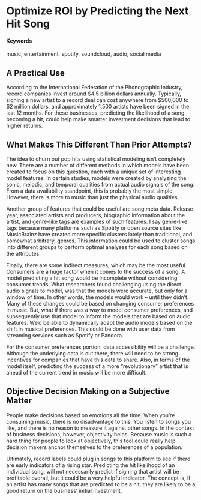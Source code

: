 # Optimize ROI by Predicting the Next Hit Song {#predict-next-hit-song}

#### Keywords

music, entertainment, spotify, soundcloud, audio, social media

## A Practical Use

According to the International Federation of the Phonographic Industry, record companies invest around $4.5 billion dollars annually. Typically, signing a new artist to a record deal can cost anywhere from $500,000 to $2 million dollars, and approximately 1,500 artists have been signed in the last 12 months. For these businesses, predicting the likelihood of a song becoming a hit, could help make smarter investment decisions that lead to higher returns.

## What Makes This Different Than Prior Attempts?

The idea to churn out pop hits using statistical modeling isn't completely new. There are a number of different methods in which models have been created to focus on this question, each with a unique set of interesting model features. In certain studies, models were created by analyzing the sonic, melodic, and temporal qualities from actual audio signals of the song. From a data availability standpoint, this is probably the most simple. However, there is more to music than just the physical audio qualities.

Another group of features that could be useful are song meta data. Release year, associated artists and producers, biographic information about the artist, and genre-like tags are examples of such features. I say genre-like tags because many platforms such as Spotify or open source sites like MusicBrainz have created more specific clusters lately than traditional, and somewhat arbitrary, genres. This information could be used to cluster songs into different groups to perform optimal analyses for each song based on the attributes.

Finally, there are some indirect measures, which may be the most useful. Consumers are a huge factor when it comes to the success of a song. A model predicting a hit song would be incomplete without considering consumer trends. What researchers found challenging using the direct audio signals to model, was that the models were accurate, but only for a window of time. In other words, the models would work -- until they didn't. Many of these changes could be based on changing consumer preferences in music. But, what if there was a way to model consumer preferences, and subsequently use that model to inform the models that are based on audio features. We'd be able to dynamically adapt the audio models based on the shift in musical preferences. This could be done with user data from streaming services such as Spotify or Pandora.

For the consumer preferences portion, data accessibility will be a challenge. Although the underlying data is out there, there will need to be strong incentives for companies that have this data to share. Also, in terms of the model itself, predicting the success of a more "revolutionary" artist that is ahead of the current trend in music will be more difficult.

## Objective Decision Making on a Subjective Matter

People make decisions based on emotions all the time. When you're consuming music, there is no disadvantage to this. You listen to songs you like, and there is no reason to measure it against other songs. In the context of business decisions, however, objectivity helps. Because music is such a hard thing for people to look at objectively, this tool could really help decision makers anchor themselves to the preferences of a population.

Ultimately, record labels could plug in songs to this platform to see if there are early indicators of a rising star. Predicting the hit likelihood of an individual song, will not necessarily predict if signing that artist will be profitable overall, but it could be a very helpful indicator. The concept is, if an artist has many songs that are predicted to be a hit, they are likely to be a good return on the business' initial investment.
